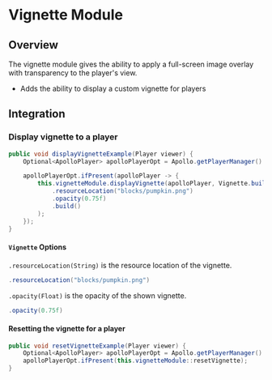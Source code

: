 
# Vignette Module

## Overview

The vignette module gives the ability to apply a full-screen image overlay with transparency to the player's view.

- Adds the ability to display a custom vignette for players

## Integration

### Display vignette to a player

```java
public void displayVignetteExample(Player viewer) {
    Optional<ApolloPlayer> apolloPlayerOpt = Apollo.getPlayerManager().getPlayer(viewer.getUniqueId());

    apolloPlayerOpt.ifPresent(apolloPlayer -> {
        this.vignetteModule.displayVignette(apolloPlayer, Vignette.builder()
            .resourceLocation("blocks/pumpkin.png")
            .opacity(0.75f)
            .build()
        );
    });
}
```

#### `Vignette` Options

`.resourceLocation(String)` is the resource location of the vignette.

```java
.resourceLocation("blocks/pumpkin.png")
```

`.opacity(Float)` is the opacity of the shown vignette.

```java
.opacity(0.75f)
```

#### Resetting the vignette for a player

```java
public void resetVignetteExample(Player viewer) {
    Optional<ApolloPlayer> apolloPlayerOpt = Apollo.getPlayerManager().getPlayer(viewer.getUniqueId());
    apolloPlayerOpt.ifPresent(this.vignetteModule::resetVignette);
}
```
